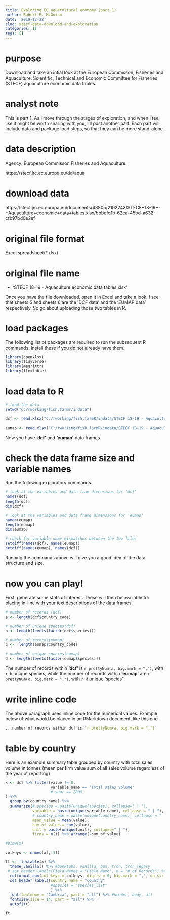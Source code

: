 ```yaml
---
title: Exploring EU aquacultural economy (part_1)
author: Robert P. McGuinn
date: '2019-12-22'
slug: stecf-data-download-and-exploration
categories: []
tags: []
---
```


# purpose
 
Download and take an intial look at the European Commisson, Fisheries and Aquaculture: Scientific, Technical and Economic Committee for Fisheries (STECF) aquaculture economic data tables. 

# analyst note 

This is part 1. As I move through the stages of exploration, and when I feel like it might be worth sharing with you, I'll post another part. Each part will include data and package load steps, so that they can be more stand-alone.

# data description 

Agency: European Commisson,Fisheries and Aquaculture.

https://stecf.jrc.ec.europa.eu/dd/aqua

# download data   

https://stecf.jrc.ec.europa.eu/documents/43805/2192243/STECF+18-19+-+Aquaculture+economic+data+tables.xlsx/bbbefd1b-62ca-45bd-a632-cfb97bd0e2ef

# original file format  

Excel spreadsheet(*.xlsx)
  
# original file name   

* 'STECF 18-19 - Aquaculture economic data tables.xlsx'    

Once you have the file downloaded, open it in Excel and take a look. I see that sheets 5 and sheets 6 are the 'DCF data' and the 'EUMAP data' respectively.  So go about uploading those two tables in R. 

# load packages  
The following list of packages are required to run the subsequent R commands. Install these if you do not already have them.

```r

library(openxlsx)
library(tidyverse)
library(magrittr)
library(flextable)

```

# load data to R

```r

# load the data 
setwd("C:/rworking/fish.farmr/indata")

dcf <- read.xlsx("C:/rworking/fish.farmR/indata/STECF 18-19 - Aquaculture economic data tables.xlsx", sheet = 5, colNames = TRUE)

eumap <- read.xlsx("C:/rworking/fish.farmR/indata/STECF 18-19 - Aquaculture economic data tables.xlsx", sheet = 6, colNames = TRUE)

```
  
Now you have **'dcf'** and **'eumap'** data frames.  

# check the data frame size and variable names

Run the following exploratory commands.

```r

# look at the variables and data fram dimensions for 'dcf'
names(dcf)
length(dcf)
dim(dcf)

# look at the variables and data frame dimensions for 'eumap'
names(eumap)
length(eumap)
dim(eumap)

# check for variable name mismatches between the two files
setdiff(names(dcf), names(eumap))
setdiff(names(eumap), names(dcf))

```

Running the commands above will give you a good idea of the data structure and size.

# now you can play!

First, generate some stats of interest.  These will then be available for placing in-line with your text descriptions of the data frames.  

```r

# number of records (dcf)
a <- length(dcf$country_code) 

# number of unique species(dcf)
b <- length(levels(factor(dcf$species)))

# number of records(eumap)
c <-  length(eumap$country_code)

# number of unique species(eumap)
d <- length(levels(factor(eumap$species)))

```


The number of records within **'dcf'** is `r prettyNum(a, big.mark = ",")`, with `r b` unique species, while the number of records within **'eumap'** are `r prettyNum(c, big.mark = ",")`, with `r d` unique 'species'.

# write inline code

The above paragraph uses inline code for the numerical values. Example below of what would be placed in an RMarkdown document, like this one.

```r

...number of records within dcf is `r prettyNum(a, big.mark = ",")`

```

# table by country

Here is an example summary table grouped by country with total sales volume in tonnes (mean per firm value sum of all sales volume regardless of the year of reporting)

``` r

x <- dcf %>% filter(value != 0, 
                    variable_name == 'Total sales volume'
                    # year == 2008
) %>% 
  group_by(country_name) %>%
  summarize(# species = paste(unique(species), collapse=" | "),
            variable = paste(unique(variable_name), collapse = " | "),
            # country_name = paste(unique(country_name), collapse = " | "),
            mean_value = mean(value),
            sum_of_value = sum(value),
            unit = paste(unique(unit), collapse=" | "),
            firms = n()) %>% arrange(-sum_of_value)

#View(x)

colkeys <- names(x[,-1])

ft <- flextable(x) %>% 
  theme_vanilla() %>% #booktabs, vanilla, box, tron, tron_legacy
 # set_header_labels(Field_Names = "Field Name", n = "# of Records") %>% 
  colformat_num(col_keys = colkeys, digits = 0, big.mark = ",", na_str = "NA") %>% 
  set_header_labels(country_name = "country"
                    #species = "species_list"
                    ) %>% 
  font(fontname = "Cambria", part = "all") %>% #header, body, all
  fontsize(size = 14, part = "all") %>% 
  autofit() 

ft

```










